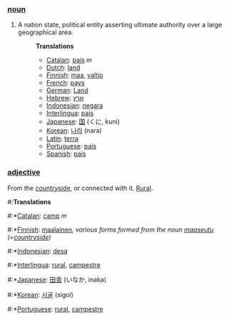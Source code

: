 ===[[noun]]===

# A nation state, political entity asserting ultimate authority over a large geographical area.
#:'''Translations'''
#:*[[Catalan]]: [[país]] ''m''
#:*[[Dutch]]: [[land]]
#:*[[Finnish]]: [[maa]], [[valtio]]
#:*[[French]]: [[pays]]
#:*[[German]]: [[Land]]
#:*[[Hebrew]]: [[ארץ]]
#:*[[Indonesian]]: [[negara]]
#:*[[Interlingua]]: [[pais]]
#:*[[Japanese]]: [[国]] (くに, kuni)
#:*[[Korean]]: [[나라]] (nara)
#:*[[Latin]]: [[terra]]
#:*[[Portuguese]]: [[país]]
#:*[[Spanish]]: [[país]]

===[[adjective]]===

From the [[countryside]], or connected with it. [[Rural]].
#:'''Translations'''
#:*[[Catalan]]: [[camp]] ''m''
#:*[[Finnish]]: [[maalainen]]'', various forms formed from the noun [[maaseutu]] (=[[countryside]])''
#:*[[Indonesian]]: [[desa]]
#:*[[Interlingua]]: [[rural]], [[campestre]]
#:*[[Japanese]]: [[田舎]] (いなか, inaka)
#:*[[Korean]]: [[시골]] (sigol)
#:*[[Portuguese]]: [[rural]], [[campestre]]